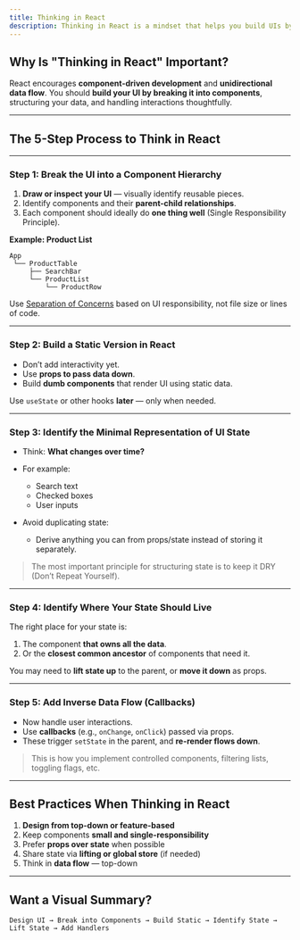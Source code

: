 ```yaml
---
title: Thinking in React
description: Thinking in React is a mindset that helps you build UIs by breaking them into components, managing state effectively, and ensuring unidirectional data flow. This guide walks you through the 5-step process to master this approach.
---
```


## Why Is "Thinking in React" Important?

React encourages **component-driven development** and **unidirectional data flow**.
You should **build your UI by breaking it into components**, structuring your data, and handling interactions thoughtfully.

---

## The 5-Step Process to Think in React

---

### **Step 1: Break the UI into a Component Hierarchy**

1. **Draw or inspect your UI** — visually identify reusable pieces.
2. Identify components and their **parent-child relationships**.
3. Each component should ideally do **one thing well** (Single Responsibility Principle).

**Example: Product List**

```plaintext
App
 └── ProductTable
     ├── SearchBar
     └── ProductList
         └── ProductRow
```

Use [Separation of Concerns](https://reactjs.org/docs/thinking-in-react.html#step-1-break-the-ui-into-a-component-hierarchy) based on UI responsibility, not file size or lines of code.

---

### **Step 2: Build a Static Version in React**

- Don’t add interactivity yet.
- Use **props to pass data down**.
- Build **dumb components** that render UI using static data.

Use `useState` or other hooks **later** — only when needed.

---

### **Step 3: Identify the Minimal Representation of UI State**

- Think: **What changes over time?**
- For example:

  - Search text
  - Checked boxes
  - User inputs

- Avoid duplicating state:

  - Derive anything you can from props/state instead of storing it separately.

> The most important principle for structuring state is to keep it DRY (Don’t Repeat Yourself).

---

### **Step 4: Identify Where Your State Should Live**

The right place for your state is:

1. The component **that owns all the data**.
2. Or the **closest common ancestor** of components that need it.

You may need to **lift state up** to the parent, or **move it down** as props.

---

### **Step 5: Add Inverse Data Flow (Callbacks)**

- Now handle user interactions.
- Use **callbacks** (e.g., `onChange`, `onClick`) passed via props.
- These trigger `setState` in the parent, and **re-render flows down**.

> This is how you implement controlled components, filtering lists, toggling flags, etc.

---

## Best Practices When Thinking in React

1. **Design from top-down or feature-based**
2. Keep components **small and single-responsibility**
3. Prefer **props over state** when possible
4. Share state via **lifting or global store** (if needed)
5. Think in **data flow** — top-down

---

## Want a Visual Summary?

```plaintext
Design UI → Break into Components → Build Static → Identify State → Lift State → Add Handlers
```
